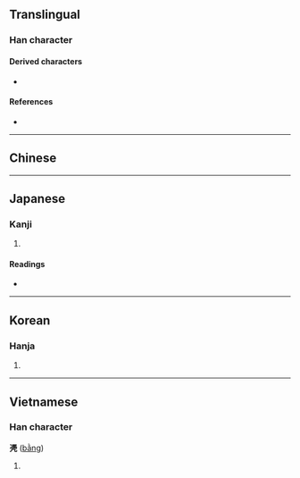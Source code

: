 {{also|憑}}
{{character info/new}}
==Translingual==

===Han character===
{{Han char|rn=16|rad=几|as=12|sn=14|four=|canj=IFHN|ids=⿱馮几}}

====Derived characters====
* {{l|mul|[[𥖬]], [[𦡻]], [[𦿅]], [[𨆱]], [[𣰜]]}}

====References====
* {{Han ref|kx=0134.370|dkj=01798|dj=0300.220|hdz=10278.190|uh=51F4|ud=20980}}

----

==Chinese==
{{zh-see|憑|v}}

----

==Japanese==

===Kanji===
{{ja-kanji|grade=|rs=几12}}

# {{rfdef|ja|sort=几12}}

====Readings====
* {{ja-readings|on=[[ひょう]] (hyō)|kun=}}

----

==Korean==

===Hanja===
{{ko-hanja|hangeul=빙|rv=bing|mr=ping|y=ping}}

# {{rfdef|ko|sort=几12}}

----

==Vietnamese==

===Han character===
'''凴''' ([[bằng]])

# {{rfdef|vi}}

{{cln|vi|Han tu}}